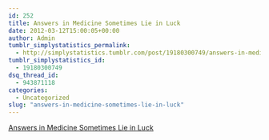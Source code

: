 ```yaml
---
id: 252
title: Answers in Medicine Sometimes Lie in Luck
date: 2012-03-12T15:00:05+00:00
author: Admin
tumblr_simplystatistics_permalink:
  - http://simplystatistics.tumblr.com/post/19180300749/answers-in-medicine-sometimes-lie-in-luck
tumblr_simplystatistics_id:
  - 19180300749
dsq_thread_id:
  - 943871118
categories:
  - Uncategorized
slug: "answers-in-medicine-sometimes-lie-in-luck"
---
```

[Answers in Medicine Sometimes Lie in Luck](http://www.nytimes.com/2012/03/06/health/views/for-doctors-luck-can-explain-whatever-they-cant.html)
